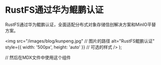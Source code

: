 # RustFS通过华为鲲鹏认证

RustFS通过华为鲲鹏认证，全面适配分布式对象存储信创解决方案和MinIO平替方案。


  <img
    src="/images/blog/kunpeng.jpg" // 图片的路径
    alt="RustFS鲲鹏认证"
    style={{ width: '500px', height: 'auto' }} // 可选的样式
  />
);

// 然后在MDX文件中使用这个组件
<MyImage /> 
